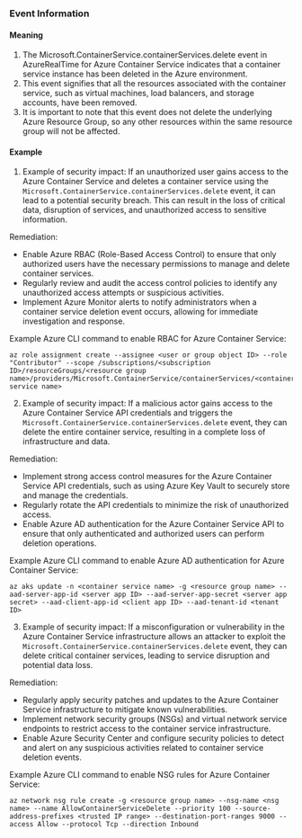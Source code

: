 
### Event Information

#### Meaning

1. The Microsoft.ContainerService.containerServices.delete event in AzureRealTime for Azure Container Service indicates that a container service instance has been deleted in the Azure environment.
2. This event signifies that all the resources associated with the container service, such as virtual machines, load balancers, and storage accounts, have been removed.
3. It is important to note that this event does not delete the underlying Azure Resource Group, so any other resources within the same resource group will not be affected.

#### Example

1. Example of security impact: If an unauthorized user gains access to the Azure Container Service and deletes a container service using the `Microsoft.ContainerService.containerServices.delete` event, it can lead to a potential security breach. This can result in the loss of critical data, disruption of services, and unauthorized access to sensitive information.

Remediation:
- Enable Azure RBAC (Role-Based Access Control) to ensure that only authorized users have the necessary permissions to manage and delete container services.
- Regularly review and audit the access control policies to identify any unauthorized access attempts or suspicious activities.
- Implement Azure Monitor alerts to notify administrators when a container service deletion event occurs, allowing for immediate investigation and response.

Example Azure CLI command to enable RBAC for Azure Container Service:
```
az role assignment create --assignee <user or group object ID> --role "Contributor" --scope /subscriptions/<subscription ID>/resourceGroups/<resource group name>/providers/Microsoft.ContainerService/containerServices/<container service name>
```

2. Example of security impact: If a malicious actor gains access to the Azure Container Service API credentials and triggers the `Microsoft.ContainerService.containerServices.delete` event, they can delete the entire container service, resulting in a complete loss of infrastructure and data.

Remediation:
- Implement strong access control measures for the Azure Container Service API credentials, such as using Azure Key Vault to securely store and manage the credentials.
- Regularly rotate the API credentials to minimize the risk of unauthorized access.
- Enable Azure AD authentication for the Azure Container Service API to ensure that only authenticated and authorized users can perform deletion operations.

Example Azure CLI command to enable Azure AD authentication for Azure Container Service:
```
az aks update -n <container service name> -g <resource group name> --aad-server-app-id <server app ID> --aad-server-app-secret <server app secret> --aad-client-app-id <client app ID> --aad-tenant-id <tenant ID>
```

3. Example of security impact: If a misconfiguration or vulnerability in the Azure Container Service infrastructure allows an attacker to exploit the `Microsoft.ContainerService.containerServices.delete` event, they can delete critical container services, leading to service disruption and potential data loss.

Remediation:
- Regularly apply security patches and updates to the Azure Container Service infrastructure to mitigate known vulnerabilities.
- Implement network security groups (NSGs) and virtual network service endpoints to restrict access to the container service infrastructure.
- Enable Azure Security Center and configure security policies to detect and alert on any suspicious activities related to container service deletion events.

Example Azure CLI command to enable NSG rules for Azure Container Service:
```
az network nsg rule create -g <resource group name> --nsg-name <nsg name> --name AllowContainerServiceDelete --priority 100 --source-address-prefixes <trusted IP range> --destination-port-ranges 9000 --access Allow --protocol Tcp --direction Inbound
```

